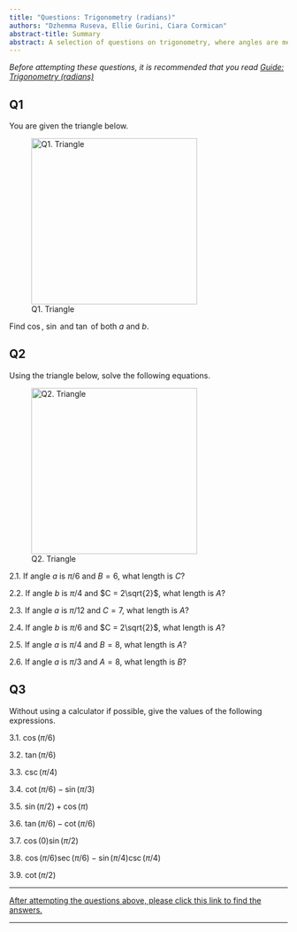 ```yaml
---
title: "Questions: Trigonometry (radians)"
authors: "Dzhemma Ruseva, Ellie Gurini, Ciara Cormican"
abstract-title: Summary
abstract: A selection of questions on trigonometry, where angles are measured in degrees.
---
```



*Before attempting these questions, it is recommended that you read [Guide: Trigonometry (radians)](../studyguides/trigonometry-radians.qmd)*

## Q1 {-}

You are given the triangle below.

![Q1. Triangle](./FiguresPNG/trig-triangle-q1-1.png){width=300}

Find $\cos$, $\sin$ and $\tan$ of both $a$ and $b$. 


<!-- 1.1.  What is cos($a$)? What is tan($a$)? -->

<!-- 1.2.  What is sin($b$)? What is cos($b$)? -->

<!-- 1.3.  What is angle $a$? -->

<!-- 1.4.  What is angle $b$? -->


## Q2 {-}

Using the triangle below, solve the following equations.

![Q2. Triangle](./FiguresPNG/trig-triangle-q3-2.png){width=300}


2.1.  If angle $a$ is $\pi/6$ and $B = 6$, what length is $C$?

2.2.  If angle $b$ is $\pi/4$ and $C = 2\sqrt{2}$, what length is $A$?

2.3.  If angle $a$ is $\pi/12$ and $C = 7$, what length is $A$?

2.4.  If angle $b$ is $\pi/6$ and $C = 2\sqrt{2}$, what length is $A$?

2.5.  If angle $a$ is $\pi/4$ and $B = 8$, what length is $A$?

2.6.  If angle $a$ is $\pi/3$ and $A = 8$, what length is $B$?

<!-- 2.1.  If A = 8 and B = 10, what is angle a? -->

<!-- 2.2.  If C = 8 and B = 4, what is angle b? -->

<!-- 2.3.  If A = 4 and C = 7, what is angle a? -->

## Q3 {-}

Without using a calculator if possible, give the values of the following expressions.

3.1. $\cos(\pi/6)$

3.2. $\tan(\pi/6)$

3.3. $\csc(\pi/4)$

3.4. $\cot(\pi/6) - \sin(\pi/3)$

3.5. $\sin(\pi/2) + \cos(\pi)$

3.6. $\tan(\pi/6) - \cot(\pi/6)$

3.7. $\cos(0)\sin(\pi/2)$

3.8. $\cos(\pi/6)\sec(\pi/6) - \sin(\pi/4)\csc(\pi/4)$

3.9. $\cot(\pi/2)$

---

[After attempting the questions above, please click this link to find the answers.](../answers/as-trigonometry-radians.qmd)

---





